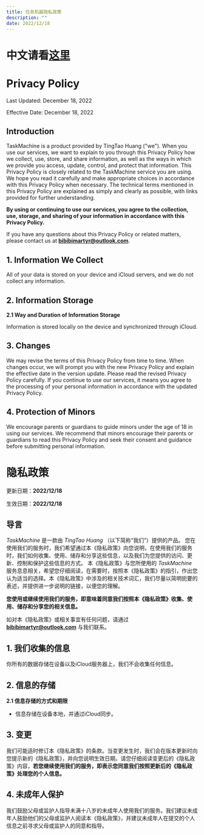 ```yaml
---
title: 任务机器隐私政策
description: ""
date: 2022/12/18
---
```

# 中文请看[这里](#anchor)
# Privacy Policy

Last Updated: December 18, 2022

Effective Date: December 18, 2022

## Introduction

TaskMachine is a product provided by TingTao Huang ("we"). When you use our services, we want to explain to you through this Privacy Policy how we collect, use, store, and share information, as well as the ways in which we provide you access, update, control, and protect that information. This Privacy Policy is closely related to the TaskMachine service you are using. We hope you read it carefully and make appropriate choices in accordance with this Privacy Policy when necessary. The technical terms mentioned in this Privacy Policy are explained as simply and clearly as possible, with links provided for further understanding.

**By using or continuing to use our services, you agree to the collection, use, storage, and sharing of your information in accordance with this Privacy Policy.**

If you have any questions about this Privacy Policy or related matters, please contact us at **bibibimartyr@outlook.com**.

## 1\. Information We Collect

All of your data is stored on your device and iCloud servers, and we do not collect any information.

## 2\. Information Storage

**2.1 Way and Duration of Information Storage**

Information is stored locally on the device and synchronized through iCloud.
## 3\. Changes

We may revise the terms of this Privacy Policy from time to time. When changes occur, we will prompt you with the new Privacy Policy and explain the effective date in the version update. Please read the revised Privacy Policy carefully. If you continue to use our services, it means you agree to the processing of your personal information in accordance with the updated Privacy Policy.

## 4\. Protection of Minors

We encourage parents or guardians to guide minors under the age of 18 in using our services. We recommend that minors encourage their parents or guardians to read this Privacy Policy and seek their consent and guidance before submitting personal information.


 <a name="anchor"></a>
# 隐私政策

更新日期：**2022/12/18**

生效日期：**2022/12/18**

## 导言

_TaskMachine_ 是一款由 _TingTao Huang_ （以下简称“我们”）提供的产品。 您在使用我们的服务时，我们希望通过本《隐私政策》向您说明，在使用我们的服务时，我们如何收集、使用、储存和分享这些信息，以及我们为您提供的访问、更新、控制和保护这些信息的方式。 本《隐私政策》与您所使用的 _TaskMachine_ 服务息息相关，希望您仔细阅读，在需要时，按照本《隐私政策》的指引，作出您认为适当的选择。本《隐私政策》中涉及的相关技术词汇，我们尽量以简明扼要的表述，并提供进一步说明的链接，以便您的理解。

**您使用或继续使用我们的服务，即意味着同意我们按照本《隐私政策》收集、使用、储存和分享您的相关信息。**

如对本《隐私政策》或相关事宜有任何问题，请通过 **bibibimartyr@outlook.com** 与我们联系。

## 1\. 我们收集的信息

你所有的数据存储在设备以及iCloud服务器上，我们不会收集任何信息。

## 2\. 信息的存储

**2.1 信息存储的方式和期限**

*   信息存储在设备本地，并通过iCloud同步。

## 3\. 变更

我们可能适时修订本《隐私政策》的条款。当变更发生时，我们会在版本更新时向您提示新的《隐私政策》，并向您说明生效日期。请您仔细阅读变更后的《隐私政策》内容，**若您继续使用我们的服务，即表示您同意我们按照更新后的《隐私政策》处理您的个人信息。**

## 4\. 未成年人保护

我们鼓励父母或监护人指导未满十八岁的未成年人使用我们的服务。我们建议未成年人鼓励他们的父母或监护人阅读本《隐私政策》，并建议未成年人在提交的个人信息之前寻求父母或监护人的同意和指导。
